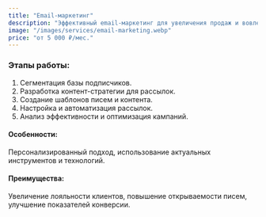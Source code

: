 ```yaml
---
title: "Email-маркетинг"
description: "Эффективный email-маркетинг для увеличения продаж и вовлеченности клиентов. Настройка рассылок, создание цепляющих писем и аналитика результатов. Стоимость от 5 000 ₽ в месяц."
image: "/images/services/email-marketing.webp"
price: "от 5 000 ₽/мес."
---
```


### Этапы работы:

1. Сегментация базы подписчиков.
2. Разработка контент-стратегии для рассылок.
3. Создание шаблонов писем и контента.
4. Настройка и автоматизация рассылок.
5. Анализ эффективности и оптимизация кампаний.

#### Особенности:

Персонализированный подход, использование актуальных инструментов и технологий.

#### Преимущества:

Увеличение лояльности клиентов, повышение открываемости писем, улучшение показателей конверсии.
